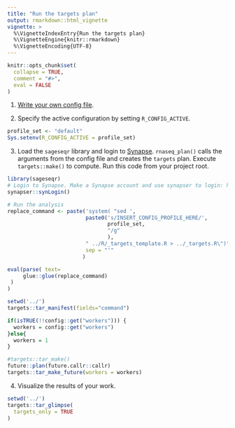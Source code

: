 ```yaml
---
title: "Run the targets plan"
output: rmarkdown::html_vignette
vignette: >
  %\VignetteIndexEntry{Run the targets plan}
  %\VignetteEngine{knitr::rmarkdown}
  %\VignetteEncoding{UTF-8}
---
```


```r
knitr::opts_chunk$set(
  collapse = TRUE,
  comment = "#>",
  eval = FALSE
)
```

1. [Write your own config file](https://sage-bionetworks.github.io/sageseqr/articles/customize-config.html).

2. Specify the active configuration by setting `R_CONFIG_ACTIVE`.

```r
profile_set <- "default"
Sys.setenv(R_CONFIG_ACTIVE = profile_set)
```

3. Load the `sageseqr` library and login to [Synapse](https://www.synapse.org/). `rnaseq_plan()` calls the arguments from the config file and creates the `targets` plan. Execute `targets::make()` to compute. Run this code from your project root.

```r
library(sageseqr)
# Login to Synapse. Make a Synapse account and use synapser to login: https://r-docs.synapse.org/articles/manageSynapseCredentials.html
synapser::synLogin()

# Run the analysis
replace_command <- paste('system( "sed ',
                         paste0('s/INSERT_CONFIG_PROFILE_HERE/',
                                profile_set,
                                "/g"
                                ),
                         " ../R/_targets_template.R > ../_targets.R\")",
                         sep = "'"
                        )

eval(parse( text=  
     glue::glue(replace_command)
 )
)

setwd('../')
targets::tar_manifest(fields="command")

if(isTRUE(!!config::get("workers"))) {
  workers = config::get("workers")
}else{
  workers = 1
}

#targets::tar_make()
future::plan(future.callr::callr)
targets::tar_make_future(workers = workers)

```

4. Visualize the results of your work. 

```r
setwd('../')
targets::tar_glimpse(
  targets_only = TRUE
)
```